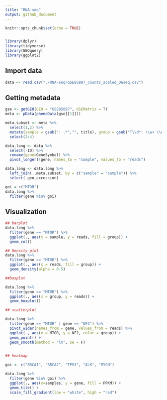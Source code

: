 ```yaml
---
title: "RNA-seq"
output: github_document
---
```


```r
knitr::opts_chunk$set(echo = TRUE)


library(dplyr)
library(tidyverse)
library(GEOquery)
library(ggplot2)

```

## Import data

```r
data <- read.csv("./RNA-seq/GSE85897_counts_scaled_Deseq.csv")
```


## Getting metadata

```r
gse <- getGEO(GEO = "GSE85897", GSEMatrix = T)
meta <- pData(phenoData(gse[[1]]))
```

```r
meta.subset <- meta %>%
  select(1,2) %>% 
  mutate(sample = gsub(": .*","", title), group = gsub("T\\d*: \\w+ \\w+ ","", title)) %>% 
  select(2:4)
```



```r
data.long <- data %>%
  select(-ID) %>% 
  rename(gene=GeneSymbol) %>% 
  pivot_longer(!gene, names_to = "sample", values_to = "reads")
```

```r
data.long <- data.long %>% 
  left_join(.,meta.subset, by = c("sample" = "sample")) %>% 
  select(-geo_accession)
```

```r
goi = c("MTOR")
data.long %>% 
  filter(gene %in% goi) 
```
## Visualization

```r
## barplot
data.long %>% 
  filter(gene == "MTOR") %>% 
  ggplot(., aes(x = sample, y = reads, fill = group)) + 
  geom_col()

```

```r
## Density plot
data.long %>% 
  filter(gene == "MTOR") %>% 
  ggplot(., aes(x = reads, fill = group)) +
  geom_density(alpha = 0.5)

```

```r
##boxplot

data.long %>% 
  filter(gene == "MTOR") %>% 
  ggplot(., aes(x = group, y = reads)) +
  geom_boxplot()
```

```r
## scatterplot

data.long %>% 
  filter(gene == "MTOR" | gene == "NF2") %>% 
  pivot_wider(names_from = gene, values_from = reads) %>% 
  ggplot(., aes(x = MTOR, y = NF2, color = group)) + 
  geom_point() + 
  geom_smooth(method = "lm", se = F)
  
```

```r
## heatmap

goi <- c("BRCA1", "BRCA2", "TP53", "ALK", "MYCN")

data.long %>% 
  filter(gene %in% goi) %>% 
  ggplot(., aes(x=samples, y = gene, fill = FPKM)) + 
  geom_tile() + 
  scale_fill_gradient(low = "white", high = "red")
```

